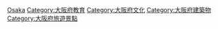 {{日本行政區劃分類導航|博物館}}
{{Commonscat|Museums in Osaka prefecture}}

[[Category:日本各都道府縣博物館|Osaka]]
[[Category:大阪府教育|Category:大阪府教育]]
[[Category:大阪府文化|Category:大阪府文化]]
[[Category:大阪府建築物|Category:大阪府建築物]]
[[Category:大阪府旅遊景點|Category:大阪府旅遊景點]]